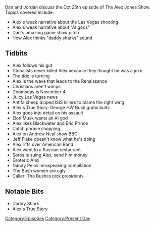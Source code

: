 {{Episode
    | title           = October 25, 2017
    | caption         = [https://knowledgefight.libsyn.com/knowledge-fight-oct-25-2017 Listen to this episode on Libsyn]
    | episodeNumber   = 97
    | length          = 01:41:40
    | airDate         = October 27, 2017
    | coverageDate    = October 25, 2017
    | episodeType     = [[:Category:Present Day|Present Day]]
    | appearance      = [[George HW Bush]], [[The Bush family]], [[Elon Musk]], [[Eric Prince]], [[Andrew Neal]], [[Jeff Flake]]
    | beverage        = Neuro Bliss
    | oocDrop         = You're a big ol bucket of rotten milk; Daddy Shark
    | previousEpisode = [[96: October 22-23, 2017]]
    | nextEpisode     = [[98: May 2-3, 2012]]
}}

{{Stub}}

Dan and Jordan discuss the Oct 25th episode of The Alex Jones Show. Topics covered include:

*Alex's weak narrative about the Las Vegas shooting
*Alex's weak narrative about "AI gods"
*Dan's amazing game show pitch
*How Alex thinks "daddy sharks" sound

==Tidbits==

*Alex follows his gut
*Globalists never killed Alex because they thought he was a joke
*The tide is turning
*Alex is the wave that leads to the Renaissance
*Christians aren't wimps
*Doomsday is November 4
*Juicy Las Vegas news
*Antifa sheep dipped ISIS killers to blame the right wing
*Alex's True Story: George HW Bush grabs butts
*Alex goes into detail on his assault
*Elon Musk wants an AI god
*Alex likes Blackwater and Eric Prince
*Catch phrase shopping
*Alex on Andrew Neal show BBC
*Jeff Flake doesn't know what he's doing
*Alex riffs over American Band
*Alex went to a Russian restaurant
*Soros is suing Alex, send him money
*Esoteric Alex
*Nandy Pelosi misspeaking compilation
*The Bush women are ugly
*Caller: The Bushes pick presidents

==Notable Bits==

*Daddy Shark
*Alex's True Story

[[Category:Episodes]]
[[Category:Present Day]]
